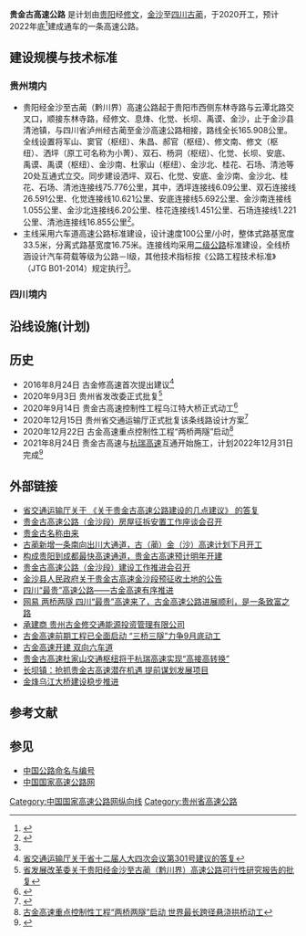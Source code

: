 {{Multiple issues|
{{Primarysources|time=2021-01-18T01:54:19+00:00}}
{{Refimprove|time=2021-01-18T01:54:19+00:00}}

}}
'''贵金古高速公路''' 是计划由[[贵阳|贵阳]]经[[修文|修文]]，[[金沙县|金沙]]至[[四川|四川]][[古蔺|古蔺]]，于2020开工，预计2022年底<ref>{{Cite web |url=https://www.sohu.com/a/486914781_120578424 |title=确保22年底通车 |access-date=2021-09-09 |archive-date=2021-09-09 |archive-url=https://web.archive.org/web/20210909023523/https://www.sohu.com/a/486914781_120578424 |dead-url=no }}</ref>建成通车的一条高速公路。

== 建设规模与技术标准 ==
=== 贵州境内===
* 贵阳经金沙至古蔺（黔川界）高速公路起于贵阳市西侧东林寺路与云潭北路交叉口，顺接东林寺路，经修文、息烽、化觉、长坝、禹谟、金沙，止于金沙县清池镇，与四川省泸州经古蔺至金沙高速公路相接，路线全长165.908公里。全线设置将军山、窦官（枢纽）、朱昌、郝官（枢纽）、修文南、修文（枢纽）、洒坪（原工可名称为小菁）、双石、杨洞（枢纽）、化觉、长坝、安底、禹谟、禹谟（枢纽）、金沙南、杜家山（枢纽）、金沙北、桂花、石场、清池等20处互通式立交。同步建设洒坪、双石、化觉、安底、金沙南、金沙北、桂花、石场、清池连接线75.776公里，其中，洒坪连接线6.09公里、双石连接线26.591公里、化觉连接线10.621公里、安底连接线5.692公里、金沙南连接线1.055公里、金沙北连接线6.20公里、桂花连接线1.451公里、石场连接线1.221公里、清池连接线16.855公里<ref name="spec">{{Cite web |url=http://zizhan.mot.gov.cn/st/guizhou/tongzhigonggao/202012/t20201215_3503695.html |title=建设规模 |access-date=2021-02-10 |archive-date=2021-02-01 |archive-url=https://web.archive.org/web/20210201225101/http://zizhan.mot.gov.cn/st/guizhou/tongzhigonggao/202012/t20201215_3503695.html |dead-url=no }}</ref>。
*主线采用六车道高速公路标准建设，设计速度100公里/小时，整体式路基宽度33.5米，分离式路基宽度16.75米。连接线均采用[[中华人民共和国公路等级|二级公路]]标准建设，全线桥涵设计汽车荷载等级为公路－I级，其他技术指标按《公路工程技术标准》（JTG B01-2014）规定执行<ref name="spec"/>。

===四川境内===
== 沿线设施(计划) ==
{{Start expwy exit box}}
{{Expwy exit item|type=M|index=|name=东林寺路|dist start=|road connection=|comment=|state=u}}
{{Expwy exit item|type=E|index=|name=将军山|dist start=|road connection=|comment=|state=u}}
{{Expwy exit item|type=H|index=|name=窦官|dist start=|road connection=|comment=|state=u}}
{{Expwy exit item|type=E|index=|name=朱昌|dist start=|road connection=|comment=|state=u}}
{{Expwy exit item|type=H|index=|name=郝官|dist start=|road connection=|comment=|state=u}}
{{Expwy exit item|type=E|index=|name=修文南|dist start=|road connection=|comment=|state=u}}
{{Expwy exit item|type=H|index=|name=修文|dist start=|road connection=|comment=|state=u}}
{{Expwy exit item|type=E|index=|name=洒坪|dist start=|road connection=|comment=|state=u}}
{{Expwy exit item|type=E|index=|name=双石|dist start=|road connection=|comment=|state=u}}
{{Expwy exit item|type=H|index=|name=杨洞|dist start=|road connection=|comment=|state=u}}
{{Expwy exit item|type=E|index=|name=化觉|dist start=|road connection=|comment=|state=u}}
{{Expwy exit item|type=E|index=|name=长坝|dist start=|road connection=|comment=|state=u}}
{{Expwy exit item|type=E|index=|name=安底|dist start=|road connection=|comment=|state=u}}
{{Expwy exit item|type=E|index=|name=禹谟|dist start=|road connection=|comment=|state=u}}
{{Expwy exit item|type=H|index=|name=禹谟（枢纽）|dist start=|road connection=|comment=|state=u}}
{{Expwy exit item|type=E|index=|name=金沙南|dist start=|road connection=|comment=|state=u}}
{{Expwy exit item|type=H|index=|name=金沙北|dist start=|road connection=|comment=|state=u}}
{{Expwy exit item|type=E|index=|name=桂花|dist start=|road connection=|comment=|state=u}}
{{Expwy exit item|type=E|index=|name=石场|dist start=|road connection=|comment=|state=u}}
{{Expwy exit item|type=E|index=|name=清池|dist start=|road connection=|comment=|state=u}}
{{End expwy exit box}}



==历史==
* 2016年8月24日 古金修高速首次提出建议<ref>[http://jt.guizhou.gov.cn/gzcy/jyta/jy/201609/t20160926_27211103.html 省交通运输厅关于省十二届人大四次会议第301号建议的答复]</ref>
* 2020年9月3日 贵州省发改委正式批复<ref>[http://www.guizhou.gov.cn/zwgk/zfxxgk/fdzdgknr/zdxm_5614980/xmpf/202009/t20200903_62870852.html 省发展改革委关于贵阳经金沙至古蔺（黔川界）高速公路可行性研究报告的批复]{{Dead link}}</ref>
* 2020年9月14日 贵金古高速控制性工程乌江特大桥正式动工<ref>{{Cite web |url=http://www.gzglql.com/jygl/8984.html |title=贵金古高速控制性工程乌江特大桥正式动工 |access-date=2021-01-28 |archive-date=2021-02-01 |archive-url=https://web.archive.org/web/20210201142844/http://www.gzglql.com/jygl/8984.html |dead-url=no }}</ref>
* 2020年12月15日 贵州省交通运输厅正式批复该条线路设计方案<ref>{{Cite web |url=http://zizhan.mot.gov.cn/st/guizhou/tongzhigonggao/202012/t20201215_3503695.html |title=省交通运输厅关于贵阳经金沙至古蔺（黔川界）高速公路初步设计的批复 |access-date=2021-02-10 |archive-date=2021-02-01 |archive-url=https://web.archive.org/web/20210201225101/http://zizhan.mot.gov.cn/st/guizhou/tongzhigonggao/202012/t20201215_3503695.html |dead-url=no }}</ref>
* 2020年12月22日 古金高速重点控制性工程“两桥两隧”启动<ref>[http://www.luzhou.gov.cn/xw/rdgz/content_773568 古金高速重点控制性工程“两桥两隧”启动 世界最长跨径悬浇拱桥动工]</ref>
* 2021年8月24日 贵金古高速与[[杭瑞高速|杭瑞高速]]互通开始施工，计划2022年12月31日完成<ref>{{Cite web |url=https://weibo.com/5167503212/KuU9YeKMc?type=comment#_rnd1629981868800 |title=贵金古高速与杭瑞高速互通开始施工，计划2022年12月31日完成 |access-date=2021年8月26日 |archive-date=2021年8月26日 |archive-url=https://web.archive.org/web/20210826133020/https://weibo.com/5167503212/KuU9YeKMc?type=comment#_rnd1629981868800 |dead-url=no }}</ref>

==外部链接==
{{Wikisourceshas|width=500px|贵州省发展改革委关于贵阳经金沙至古蔺（黔川界）高速公路可行性研究报告的批复（黔发改交通〔2020〕828号）|贵州省交通运输厅关于贵阳经金沙至古蔺（黔川界）高速公路初步设计的批复|贵州省交通运输厅关于省政协十二届二次会议 第4276号提案的答复}}

* [http://jt.guizhou.gov.cn/gzcy/jyta/ta/201905/t20190531_28798931.html 省交通运输厅关于 《关于贵金古高速公路建设的几点建议》 的答复]
* [http://www.gzjinsha.gov.cn/xwzx/jrdt/202101/t20210115_66167982.html 贵金古高速公路（金沙段）房屋征拆安置工作座谈会召开]
* [http://jt.guizhou.gov.cn/xxgkml/ztfl/zcfg/zcjd/201905/t20190527_28793558.html 贵金古名称由来] 
* [http://125.68.188.154:81/t.aspx?i=20200331175438-561523-00-000 古蔺新增一条南向出川大通道，古（蔺）金（沙）高速计划下月开工]
* [https://www.thepaper.cn/newsDetail_forward_5216175 构成贵阳到成都最快高速通道，贵金古高速预计明年开建]{{Wayback|url=https://www.thepaper.cn/newsDetail_forward_5216175 |date=20210207131329 }}
* [http://gz.people.com.cn/n2/2020/1211/c399436-34469352.html 贵金古高速公路（金沙段）建设工作推进会召开]
* [http://www.gzjinsha.gov.cn/xxgk/zfxxgkml/jcxxgk/gsgg/zwgg/202007/t20200715_61628998.html 金沙县人民政府关于贵金古高速金沙段预征收土地的公告]{{Wayback|url=http://www.gzjinsha.gov.cn/xxgk/zfxxgkml/jcxxgk/gsgg/zwgg/202007/t20200715_61628998.html |date=20200807123334 }}
* [https://luzhou.scol.com.cn/jt/202004/57794663.html 四川“最贵”高速公路——古金高速有序推进]
* [https://3g.163.com/dy/article_cambrian/G25JPKOV0545HZ6T.html 网易 两桥两隧 四川“最贵”高速来了，古金高速公路进展顺利，是一条致富之路]
* [https://www.tianyancha.com/company/1111345483 承建商 贵州古金修交通能源投资管理有限公司]{{Dead link}}
* [http://bl.lzep.cn/inter/2210.html 古金高速前期工程已全面启动 “三桥三隧”力争9月底动工]{{Dead link}}
* [http://www.luzhoubs.com/p/65044.html 古金高速开建 双向六车道]
* [http://www.bijie.gov.cn/yw/qxdt/jsx_5125395/202109/t20210910_70047627.html 贵金古高速杜家山交通枢纽将于杭瑞高速实现“高接高转换”] {{Wayback|url=http://www.bijie.gov.cn/yw/qxdt/jsx_5125395/202109/t20210910_70047627.html |date=20210914094201 }}
* [https://www.sohu.com/a/495250655_121106687 长坝镇：抢抓贵金古高速潜在机遇 提前谋划发展项目 ] {{Wayback|url=https://www.sohu.com/a/495250655_121106687 |date=20211029211248 }}
* [http://www.news.cn/photo/2022-03/09/c_1128455289.htm 金烽乌江大桥建设稳步推进] {{Wayback|url=http://www.news.cn/photo/2022-03/09/c_1128455289.htm |date=20220312224621 }}

== 参考文献 ==
{{Reflist}}

==参见==
* [[中国公路命名与编号|中国公路命名与编号]]
* [[中国国家高速公路网|中国国家高速公路网]]

{{Navboxes
| title = 中国高速公路
| titlestyle = background: #008000; color:white;
| list1 = 
{{中国国家高速公路网}}
{{贵州省高速公路}}
{{四川省高速公路}}
}}

[[Category:中国国家高速公路网纵向线|Category:中国国家高速公路网纵向线]]
[[Category:贵州省高速公路|Category:贵州省高速公路]]